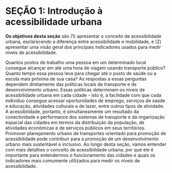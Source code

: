 # SEÇÃO 1: Introdução à acessibilidade urbana

**Os objetivos desta seção** são (1) apresentar o conceito de acessibilidade urbana, esclarecendo a diferença entre acessibilidade e mobilidade, e (2) apresentar uma visão geral dos principais indicadores usados para medir níveis de acessibilidade.

Quantos postos de trabalho uma pessoa em um determinado local consegue alcançar em até uma hora de viagem usando transporte público? Quanto tempo essa pessoa leva para chegar até o posto de saúde ou a escola mais próxima de sua casa? As respostas a essas perguntas dependem diretamente das políticas locais de transporte e de desenvolvimento urbano. Essas políticas determinam os níveis de acessibilidade urbana em cada cidade - isto é, a facilidade com que cada indivíduo consegue acessar oportunidades de emprego, serviços de saúde e educação, atividades culturais e de lazer, entre outros tipos de atividade. A acessibilidade, portanto, é simultaneamente um resultado da conectividade e performance dos sistemas de transporte e da organização espacial das cidades em termos da distribuição da população, de atividades econômicas e de serviços públicos em seus territórios. Promover planejamento urbano de transportes orientado para promoção de acessibilidade pode contribuir para a promoção de um desenvolvimento urbano mais sustentável e inclusivo. Ao longo desta seção, vamos entender com mais detalhes o conceito de acessibilidade urbana, por que ele é importante para entendermos o funcionamento das cidades e quais os indicadores mais comumente utilizados para medir os níveis de acessibilidade.

